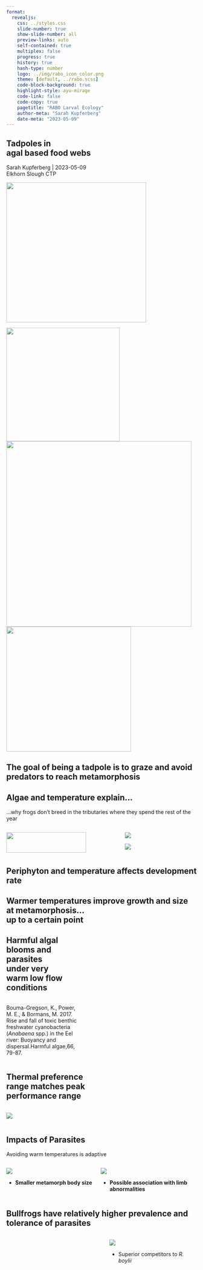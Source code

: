 ```yaml
---
format: 
  revealjs:
    css: ../styles.css
    slide-number: true
    show-slide-number: all
    preview-links: auto
    self-contained: true
    multiplex: false
    progress: true
    history: true
    hash-type: number
    logo: ../img/rabo_icon_color.png
    theme: [default, ../rabo.scss]
    code-block-background: true
    highlight-style: ayu-mirage
    code-link: false
    code-copy: true
    pagetitle: "RABO Larval Ecology"
    author-meta: "Sarah Kupferberg"
    date-meta: "2023-05-09"
---
```


::: {.my-title}
# [Tadpoles]{.orange} in <br> [agal based]{.green} food webs

::: {.my-grey}
[Sarah Kupferberg | 2023-05-09]{}<br />
[Elkhorn Slough CTP]{}
:::

![](../img/sk_02_tad.png){.absolute top=0 right=10 width=370}

![](../img/sk_03_garter.jpg){.br-100 .absolute top=300 bottom=0 left=0 width=300}
![](../img/sk_04_algae_tad.png){.absolute top=300 bottom=0 left=200 width=490}
![](../img/sk_01_algae_mat.png){.absolute bottom=0 top=300 left=700 width=330}

:::

## [ The goal of being a tadpole is to graze and avoid predators to reach metamorphosis]{.washed-blue} {background-image="../img/sk_image7.jpg" background-size="cover" background-position="center" background-color="#000000" background-opacity=75%}



## Algae and temperature explain... {.smaller}

 [...why frogs don't breed in the tributaries where they spend the rest of the year]{.fragment}

::: {.columns}
::: {.column width="60%"}

![](../img/sk_image8.jpg){width=85%}

:::

::: {.column width="39%"}

![](../img/sk_image9.jpg)

![](../img/sk_image10.jpg)

:::
:::

## {background-image=../img/sk_05_tadpole_seasonal.jpg background-size="contain" background-position="bottom"}

## {background-image=../img/sk_06_algae.png background-size="contain"}


## Periphyton and temperature affects development rate {.smaller background-image=../img/sk_07_periphyton.png background-size="contain" background-position="bottom"}

## Warmer temperatures improve growth and size at metamorphosis...<br />up to a certain point {.smaller background-image=../img/sk_08_water_temp.png background-size="60%" background-position="bottom" background-color="#000000"}


## [Harmful algal<br /> blooms and<br />parasites<br /> under very<br /> warm low flow<br /> conditions]{.salmon} {.smaller background-image=../img/sk_09_habs.png background-size="55%" background-position="right"}

::: {.columns}
::: {.column width="40%"}

[Bouma-Gregson, K., Power, M. E., & Bormans, M. 2017. Rise and fall of toxic benthic freshwater cyanobacteria (*Anabaena* spp.) in the Eel river: Buoyancy and dispersal.Harmful algae,66, 79-87.]{.f3}

:::
::: {.column width="60%"}

:::
:::


## [Thermal preference <br />range matches peak<br /> performance range]{.navy} {.smaller background-image=../img/sk_10_m30dat.png background-size="47%" background-position="right"}

::: {.columns}

::: {.column width="45%"}

![](../img/sk_11_m30dat.png)
:::
::: {.column width="40%"}
:::

:::


## Impacts of Parasites {.smaller}

[Avoiding warm temperatures is adaptive]{.f1 .blue}

::: {.columns}

::: {.column width="45%"}
![](../img/sk_12_fig.png)

 - **Smaller metamorph body size**

:::

::: {.column width="50%"}

![](../img/sk_12_abnormality.png)

 - **Possible association with limb abnormalities**

:::
:::


## Bullfrogs have relatively higher prevalence and tolerance of parasites {.smaller background-image=../img/sk_image32.jpg background-size="47%" background-position="left"}

::: {.columns}

::: {.column width="45%"}
:::
::: {.column width="5%"}
:::
::: {.column width="50%"}
![](../img/sk_13_fig.png)

 - Superior competitors to *R. boylii*

:::
:::